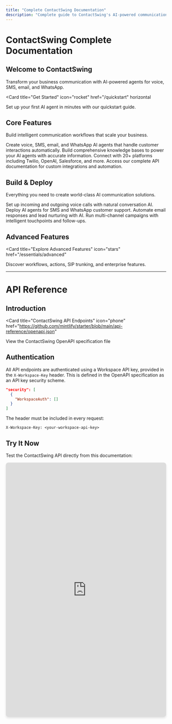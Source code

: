 ```yaml
---
title: "Complete ContactSwing Documentation"
description: "Complete guide to ContactSwing's AI-powered communication platform with full API reference"
---
```


# ContactSwing Complete Documentation

## Welcome to ContactSwing

Transform your business communication with AI-powered agents for voice, SMS, email, and WhatsApp.

<Card
  title="Get Started"
  icon="rocket"
  href="/quickstart"
  horizontal
>
  Set up your first AI agent in minutes with our quickstart guide.
</Card>

## Core Features

Build intelligent communication workflows that scale your business.

<Columns cols={2}>
  <Card
    title="AI Agents"
    icon="robot"
    href="/essentials/ai-agents"
  >
    Create voice, SMS, email, and WhatsApp AI agents that handle customer interactions automatically.
  </Card>
  <Card
    title="Knowledge Base"
    icon="book-open"
    href="/essentials/knowledge-base"
  >
    Build comprehensive knowledge bases to power your AI agents with accurate information.
  </Card>
  <Card
    title="Integrations"
    icon="plug"
    href="/essentials/integrations"
  >
    Connect with 20+ platforms including Twilio, OpenAI, Salesforce, and more.
  </Card>
  <Card
    title="API Reference"
    icon="terminal"
    href="/api-reference/endpoint/get"
  >
    Access our complete API documentation for custom integrations and automation.
  </Card>
</Columns>

## Build & Deploy

Everything you need to create world-class AI communication solutions.

<Columns cols={2}>
  <Card
    title="Voice AI Agents"
    icon="phone"
    href="/essentials/voice-agents"
  >
    Set up incoming and outgoing voice calls with natural conversation AI.
  </Card>
  <Card
    title="SMS & WhatsApp"
    icon="message-circle"
    href="/essentials/messaging"
  >
    Deploy AI agents for SMS and WhatsApp customer support.
  </Card>
  <Card
    title="Email Automation"
    icon="mail"
    href="/essentials/email-automation"
  >
    Automate email responses and lead nurturing with AI.
  </Card>
  <Card
    title="Campaigns"
    icon="bullhorn"
    href="/essentials/campaigns"
  >
    Run multi-channel campaigns with intelligent touchpoints and follow-ups.
  </Card>
</Columns>

## Advanced Features

<Card
  title="Explore Advanced Features"
  icon="stars"
  href="/essentials/advanced"
>
  Discover workflows, actions, SIP trunking, and enterprise features.
</Card>

---

# API Reference

## Introduction

<Card
  title="ContactSwing API Endpoints"
  icon="phone"
  href="https://github.com/mintlify/starter/blob/main/api-reference/openapi.json"
>
  View the ContactSwing OpenAPI specification file
</Card>

## Authentication

All API endpoints are authenticated using a Workspace API key, provided in the `X-Workspace-Key` header. This is defined in the OpenAPI specification as an API key security scheme.

```json
"security": [
  {
    "WorkspaceAuth": []
  }
]
```

The header must be included in every request:

```http
X-Workspace-Key: <your-workspace-api-key>
```

## Try It Now

Test the ContactSwing API directly from this documentation:

<iframe 
  src="https://petstore.swagger.io/?url=https://raw.githubusercontent.com/vamsinole/docs/refs/heads/main/api-reference/openapi.json"
  width="100%" 
  height="800px"
  style="border: none; border-radius: 8px; box-shadow: 0 4px 6px rgba(0, 0, 0, 0.1);"
  title="ContactSwing API Playground"
/>

---

# API Endpoints

## Actions

### Get Actions

**GET** `/v2/_actions`

Returns all actions.

**Query Parameters:**
- `page` (integer, default: 1)
- `per_page` (integer, default: 10)

**Response:**
- 200: `{ data: [object], pagination: PaginationInfo }`
- See schema in OpenAPI spec.

#### Try This Endpoint

Test the Get Actions API directly:

<iframe 
  src="https://petstore.swagger.io/?url=https://raw.githubusercontent.com/vamsinole/docs/refs/heads/main/api-reference/openapi.json#/Actions/getActions"
  width="100%" 
  height="600px"
  style="border: none; border-radius: 8px; box-shadow: 0 4px 6px rgba(0, 0, 0, 0.1); margin-top: 20px;"
  title="Get Actions API Playground"
/>

### Create Action

**POST** `/v2/_actions`

Creates a new action.

**Request Body:** ActionRequest schema
**Response:**
- 201: Action created successfully
- 400: Invalid input

#### Try This Endpoint

Test the Create Action API directly:

<iframe 
  src="https://petstore.swagger.io/?url=https://raw.githubusercontent.com/vamsinole/docs/refs/heads/main/api-reference/openapi.json#/Actions/createAction"
  width="100%" 
  height="600px"
  style="border: none; border-radius: 8px; box-shadow: 0 4px 6px rgba(0, 0, 0, 0.1); margin-top: 20px;"
  title="Create Action API Playground"
/>

### Get Action by ID

**GET** `/v2/_actions/{action_id}`

Returns a specific action by ID.

**Path Parameters:**
- `action_id` (string, required)

**Response:**
- 200: Action retrieved successfully
- 404: Action not found

#### Try This Endpoint

Test the Get Action by ID API directly:

<iframe 
  src="https://petstore.swagger.io/?url=https://raw.githubusercontent.com/vamsinole/docs/refs/heads/main/api-reference/openapi.json#/Actions/getActionById"
  width="100%" 
  height="600px"
  style="border: none; border-radius: 8px; box-shadow: 0 4px 6px rgba(0, 0, 0, 0.1); margin-top: 20px;"
  title="Get Action by ID API Playground"
/>

### Update Action

**PUT** `/v2/_actions/{action_id}`

Updates an existing action.

**Path Parameters:**
- `action_id` (string, required)

**Request Body:** ActionRequest schema
**Response:**
- 200: Action updated successfully
- 404: Action not found

#### Try This Endpoint

Test the Update Action API directly:

<iframe 
  src="https://petstore.swagger.io/?url=https://raw.githubusercontent.com/vamsinole/docs/refs/heads/main/api-reference/openapi.json#/Actions/updateAction"
  width="100%" 
  height="600px"
  style="border: none; border-radius: 8px; box-shadow: 0 4px 6px rgba(0, 0, 0, 0.1); margin-top: 20px;"
  title="Update Action API Playground"
/>

### Delete Action

**DELETE** `/v2/_actions/{action_id}`

Deletes an action.

**Path Parameters:**
- `action_id` (string, required)

**Response:**
- 200: Action deleted successfully
- 404: Action not found

#### Try This Endpoint

Test the Delete Action API directly:

<iframe 
  src="https://petstore.swagger.io/?url=https://raw.githubusercontent.com/vamsinole/docs/refs/heads/main/api-reference/openapi.json#/Actions/deleteAction"
  width="100%" 
  height="600px"
  style="border: none; border-radius: 8px; box-shadow: 0 4px 6px rgba(0, 0, 0, 0.1); margin-top: 20px;"
  title="Delete Action API Playground"
/>

---

## API Keys

### Get API Keys

**GET** `/v2/_api_keys`

Returns all API keys.

**Query Parameters:**
- `page` (integer, default: 1)
- `per_page` (integer, default: 10)

**Response:**
- 200: `{ data: [object], pagination: PaginationInfo }`

#### Try This Endpoint

Test the Get API Keys API directly:

<iframe 
  src="https://petstore.swagger.io/?url=https://raw.githubusercontent.com/vamsinole/docs/refs/heads/main/api-reference/openapi.json#/API%20Keys/getApiKeys"
  width="100%" 
  height="600px"
  style="border: none; border-radius: 8px; box-shadow: 0 4px 6px rgba(0, 0, 0, 0.1); margin-top: 20px;"
  title="Get API Keys API Playground"
/>

### Create API Key

**POST** `/v2/_api_keys`

Creates a new API key.

**Request Body:** ApiKeyRequest schema
**Response:**
- 201: API key created successfully
- 400: Invalid input

#### Try This Endpoint

Test the Create API Key API directly:

<iframe 
  src="https://petstore.swagger.io/?url=https://raw.githubusercontent.com/vamsinole/docs/refs/heads/main/api-reference/openapi.json#/API%20Keys/createApiKey"
  width="100%" 
  height="600px"
  style="border: none; border-radius: 8px; box-shadow: 0 4px 6px rgba(0, 0, 0, 0.1); margin-top: 20px;"
  title="Create API Key API Playground"
/>

### Get API Key by ID

**GET** `/v2/_api_keys/{apikey_id}`

Returns a specific API key by ID.

**Path Parameters:**
- `apikey_id` (string, required)

**Response:**
- 200: API key retrieved successfully

#### Try This Endpoint

Test the Get API Key by ID API directly:

<iframe 
  src="https://petstore.swagger.io/?url=https://raw.githubusercontent.com/vamsinole/docs/refs/heads/main/api-reference/openapi.json#/API%20Keys/getApiKeyById"
  width="100%" 
  height="600px"
  style="border: none; border-radius: 8px; box-shadow: 0 4px 6px rgba(0, 0, 0, 0.1); margin-top: 20px;"
  title="Get API Key by ID API Playground"
/>

### Update API Key

**PUT** `/v2/_api_keys/{id}`

Updates an existing API key.

**Path Parameters:**
- `id` (integer, required)

**Request Body:** ApiKeyRequest schema
**Response:**
- 200: API key updated successfully

#### Try This Endpoint

Test the Update API Key API directly:

<iframe 
  src="https://petstore.swagger.io/?url=https://raw.githubusercontent.com/vamsinole/docs/refs/heads/main/api-reference/openapi.json#/API%20Keys/updateApiKey"
  width="100%" 
  height="600px"
  style="border: none; border-radius: 8px; box-shadow: 0 4px 6px rgba(0, 0, 0, 0.1); margin-top: 20px;"
  title="Update API Key API Playground"
/>

### Delete API Key

**DELETE** `/v2/_api_keys/{id}`

Deletes an API key.

**Path Parameters:**
- `id` (integer, required)

**Response:**
- 200: API key deleted successfully

#### Try This Endpoint

Test the Delete API Key API directly:

<iframe 
  src="https://petstore.swagger.io/?url=https://raw.githubusercontent.com/vamsinole/docs/refs/heads/main/api-reference/openapi.json#/API%20Keys/deleteApiKey"
  width="100%" 
  height="600px"
  style="border: none; border-radius: 8px; box-shadow: 0 4px 6px rgba(0, 0, 0, 0.1); margin-top: 20px;"
  title="Delete API Key API Playground"
/>

---

## Assistants

### Get Assistants

**GET** `/v2/_assistants`

Returns all assistants.

**Query Parameters:**
- `page` (integer, default: 1)
- `per_page` (integer, default: 10)

**Response:**
- 200: `{ data: [object], pagination: PaginationInfo }`

#### Try This Endpoint

Test the Get Assistants API directly:

<iframe 
  src="https://petstore.swagger.io/?url=https://raw.githubusercontent.com/vamsinole/docs/refs/heads/main/api-reference/openapi.json#/Assistants/getAssistants"
  width="100%" 
  height="600px"
  style="border: none; border-radius: 8px; box-shadow: 0 4px 6px rgba(0, 0, 0, 0.1); margin-top: 20px;"
  title="Get Assistants API Playground"
/>

### Create Assistant

**POST** `/v2/_assistants`

Creates a new assistant.

**Request Body:** AssistantRequest schema
**Response:**
- 201: Assistant created successfully
- 400: Invalid input

#### Try This Endpoint

Test the Create Assistant API directly:

<iframe 
  src="https://petstore.swagger.io/?url=https://raw.githubusercontent.com/vamsinole/docs/refs/heads/main/api-reference/openapi.json#/Assistants/createAssistant"
  width="100%" 
  height="600px"
  style="border: none; border-radius: 8px; box-shadow: 0 4px 6px rgba(0, 0, 0, 0.1); margin-top: 20px;"
  title="Create Assistant API Playground"
/>

### Get Assistant by ID

**GET** `/v2/_assistants/{assistant_id}`

Returns a specific assistant by ID.

**Path Parameters:**
- `assistant_id` (integer, required)

**Response:**
- 200: Assistant retrieved successfully

#### Try This Endpoint

Test the Get Assistant by ID API directly:

<iframe 
  src="https://petstore.swagger.io/?url=https://raw.githubusercontent.com/vamsinole/docs/refs/heads/main/api-reference/openapi.json#/Assistants/getAssistantById"
  width="100%" 
  height="600px"
  style="border: none; border-radius: 8px; box-shadow: 0 4px 6px rgba(0, 0, 0, 0.1); margin-top: 20px;"
  title="Get Assistant by ID API Playground"
/>

### Update Assistant

**PUT** `/v2/_assistants/{assistant_id}`

Updates an existing assistant.

**Path Parameters:**
- `assistant_id` (string, required)

**Request Body:** AssistantRequest schema
**Response:**
- 200: Assistant updated successfully

#### Try This Endpoint

Test the Update Assistant API directly:

<iframe 
  src="https://petstore.swagger.io/?url=https://raw.githubusercontent.com/vamsinole/docs/refs/heads/main/api-reference/openapi.json#/Assistants/updateAssistant"
  width="100%" 
  height="600px"
  style="border: none; border-radius: 8px; box-shadow: 0 4px 6px rgba(0, 0, 0, 0.1); margin-top: 20px;"
  title="Update Assistant API Playground"
/>

### Delete Assistant

**DELETE** `/v2/_assistants/{assistant_id}`

Deletes an assistant.

**Path Parameters:**
- `assistant_id` (string, required)

**Response:**
- 200: Assistant deleted successfully

#### Try This Endpoint

Test the Delete Assistant API directly:

<iframe 
  src="https://petstore.swagger.io/?url=https://raw.githubusercontent.com/vamsinole/docs/refs/heads/main/api-reference/openapi.json#/Assistants/deleteAssistant"
  width="100%" 
  height="600px"
  style="border: none; border-radius: 8px; box-shadow: 0 4px 6px rgba(0, 0, 0, 0.1); margin-top: 20px;"
  title="Delete Assistant API Playground"
/>

---

## Campaigns

### Get Campaigns

**GET** `/v2/_campaigns`

Returns all campaigns.

**Query Parameters:**
- `page` (integer, default: 1)
- `per_page` (integer, default: 10)

**Response:**
- 200: `{ data: [object], pagination: PaginationInfo }`

#### Try This Endpoint

Test the Get Campaigns API directly:

<iframe 
  src="https://petstore.swagger.io/?url=https://raw.githubusercontent.com/vamsinole/docs/refs/heads/main/api-reference/openapi.json#/Campaigns/getCampaigns"
  width="100%" 
  height="600px"
  style="border: none; border-radius: 8px; box-shadow: 0 4px 6px rgba(0, 0, 0, 0.1); margin-top: 20px;"
  title="Get Campaigns API Playground"
/>

### Create Campaign

**POST** `/v2/_campaigns`

Creates a new campaign.

**Request Body:** CampaignRequest schema
**Response:**
- 201: Campaign created successfully
- 400: Invalid input

#### Try This Endpoint

Test the Create Campaign API directly:

<iframe 
  src="https://petstore.swagger.io/?url=https://raw.githubusercontent.com/vamsinole/docs/refs/heads/main/api-reference/openapi.json#/Campaigns/createCampaign"
  width="100%" 
  height="600px"
  style="border: none; border-radius: 8px; box-shadow: 0 4px 6px rgba(0, 0, 0, 0.1); margin-top: 20px;"
  title="Create Campaign API Playground"
/>

### Get Campaign by ID

**GET** `/v2/_campaigns/{campaign_id}`

Returns a specific campaign by ID.

**Path Parameters:**
- `campaign_id` (string, required)

**Response:**
- 200: Campaign retrieved successfully

#### Try This Endpoint

Test the Get Campaign by ID API directly:

<iframe 
  src="https://petstore.swagger.io/?url=https://raw.githubusercontent.com/vamsinole/docs/refs/heads/main/api-reference/openapi.json#/Campaigns/getCampaignById"
  width="100%" 
  height="600px"
  style="border: none; border-radius: 8px; box-shadow: 0 4px 6px rgba(0, 0, 0, 0.1); margin-top: 20px;"
  title="Get Campaign by ID API Playground"
/>

### Delete Campaign

**DELETE** `/v2/_campaigns/{id}`

Deletes a campaign.

**Path Parameters:**
- `id` (string, required)

**Response:**
- 200: Campaign deleted successfully

#### Try This Endpoint

Test the Delete Campaign API directly:

<iframe 
  src="https://petstore.swagger.io/?url=https://raw.githubusercontent.com/vamsinole/docs/refs/heads/main/api-reference/openapi.json#/Campaigns/deleteCampaign"
  width="100%" 
  height="600px"
  style="border: none; border-radius: 8px; box-shadow: 0 4px 6px rgba(0, 0, 0, 0.1); margin-top: 20px;"
  title="Delete Campaign API Playground"
/>

---

## Customers

### Get Customers

**GET** `/v2/_customers`

Returns all customers.

**Query Parameters:**
- `page` (integer, default: 1)
- `per_page` (integer, default: 10, max: 100)

**Response:**
- 200: `{ data: [object], pagination: PaginationInfo }`

#### Try This Endpoint

Test the Get Customers API directly:

<iframe 
  src="https://petstore.swagger.io/?url=https://raw.githubusercontent.com/vamsinole/docs/refs/heads/main/api-reference/openapi.json#/Customers/getCustomers"
  width="100%" 
  height="600px"
  style="border: none; border-radius: 8px; box-shadow: 0 4px 6px rgba(0, 0, 0, 0.1); margin-top: 20px;"
  title="Get Customers API Playground"
/>

### Create Customer

**POST** `/v2/_customers`

Creates a new customer.

**Request Body:** CustomerRequest schema
**Response:**
- 201: Customer created successfully
- 400: Invalid input

#### Try This Endpoint

Test the Create Customer API directly:

<iframe 
  src="https://petstore.swagger.io/?url=https://raw.githubusercontent.com/vamsinole/docs/refs/heads/main/api-reference/openapi.json#/Customers/createCustomer"
  width="100%" 
  height="600px"
  style="border: none; border-radius: 8px; box-shadow: 0 4px 6px rgba(0, 0, 0, 0.1); margin-top: 20px;"
  title="Create Customer API Playground"
/>

### Get Customer by ID

**GET** `/v2/_customers/{customer_id}`

Returns a specific customer by ID.

**Path Parameters:**
- `customer_id` (string, required)

**Response:**
- 200: Customer retrieved successfully

#### Try This Endpoint

Test the Get Customer by ID API directly:

<iframe 
  src="https://petstore.swagger.io/?url=https://raw.githubusercontent.com/vamsinole/docs/refs/heads/main/api-reference/openapi.json#/Customers/getCustomerById"
  width="100%" 
  height="600px"
  style="border: none; border-radius: 8px; box-shadow: 0 4px 6px rgba(0, 0, 0, 0.1); margin-top: 20px;"
  title="Get Customer by ID API Playground"
/>

### Update Customer

**PUT** `/v2/_customers/{customer_id}`

Updates an existing customer.

**Path Parameters:**
- `customer_id` (string, required)

**Request Body:** CustomerRequest schema
**Response:**
- 200: Customer updated successfully

#### Try This Endpoint

Test the Update Customer API directly:

<iframe 
  src="https://petstore.swagger.io/?url=https://raw.githubusercontent.com/vamsinole/docs/refs/heads/main/api-reference/openapi.json#/Customers/updateCustomer"
  width="100%" 
  height="600px"
  style="border: none; border-radius: 8px; box-shadow: 0 4px 6px rgba(0, 0, 0, 0.1); margin-top: 20px;"
  title="Update Customer API Playground"
/>

### Delete Customer

**DELETE** `/v2/_customers/{customer_id}`

Deletes a customer.

**Path Parameters:**
- `customer_id` (string, required)

**Response:**
- 200: Customer deleted successfully

#### Try This Endpoint

Test the Delete Customer API directly:

<iframe 
  src="https://petstore.swagger.io/?url=https://raw.githubusercontent.com/vamsinole/docs/refs/heads/main/api-reference/openapi.json#/Customers/deleteCustomer"
  width="100%" 
  height="600px"
  style="border: none; border-radius: 8px; box-shadow: 0 4px 6px rgba(0, 0, 0, 0.1); margin-top: 20px;"
  title="Delete Customer API Playground"
/>

---

## Knowledge Base

### Get Knowledge Bases

**GET** `/v2/_knowledge_base`

Returns all knowledge bases.

**Query Parameters:**
- `page` (integer, default: 1)
- `per_page` (integer, default: 10)

**Response:**
- 200: `{ data: [object], pagination: PaginationInfo }`

#### Try This Endpoint

Test the Get Knowledge Bases API directly:

<iframe 
  src="https://petstore.swagger.io/?url=https://raw.githubusercontent.com/vamsinole/docs/refs/heads/main/api-reference/openapi.json#/Knowledge%20Base/getKnowledgeBases"
  width="100%" 
  height="600px"
  style="border: none; border-radius: 8px; box-shadow: 0 4px 6px rgba(0, 0, 0, 0.1); margin-top: 20px;"
  title="Get Knowledge Bases API Playground"
/>

### Create Knowledge Base

**POST** `/v2/_knowledge_base`

Creates a new knowledge base.

**Request Body:** KnowledgeBaseRequest schema
**Response:**
- 201: Knowledge base created successfully
- 400: Invalid input

#### Try This Endpoint

Test the Create Knowledge Base API directly:

<iframe 
  src="https://petstore.swagger.io/?url=https://raw.githubusercontent.com/vamsinole/docs/refs/heads/main/api-reference/openapi.json#/Knowledge%20Base/createKnowledgeBase"
  width="100%" 
  height="600px"
  style="border: none; border-radius: 8px; box-shadow: 0 4px 6px rgba(0, 0, 0, 0.1); margin-top: 20px;"
  title="Create Knowledge Base API Playground"
/>

### Get Knowledge Base by ID

**GET** `/v2/_knowledge_base/{id}`

Returns a specific knowledge base by ID.

**Path Parameters:**
- `id` (string, required)

**Response:**
- 200: Knowledge base retrieved successfully

#### Try This Endpoint

Test the Get Knowledge Base by ID API directly:

<iframe 
  src="https://petstore.swagger.io/?url=https://raw.githubusercontent.com/vamsinole/docs/refs/heads/main/api-reference/openapi.json#/Knowledge%20Base/getKnowledgeBaseById"
  width="100%" 
  height="600px"
  style="border: none; border-radius: 8px; box-shadow: 0 4px 6px rgba(0, 0, 0, 0.1); margin-top: 20px;"
  title="Get Knowledge Base by ID API Playground"
/>

### Update Knowledge Base

**PUT** `/v2/_knowledge_base/{id}`

Updates an existing knowledge base.

**Path Parameters:**
- `id` (string, required)

**Request Body:** multipart/form-data with name, files, urls, faqs, uploaded_files
**Response:**
- 200: Knowledge base updated successfully

#### Try This Endpoint

Test the Update Knowledge Base API directly:

<iframe 
  src="https://petstore.swagger.io/?url=https://raw.githubusercontent.com/vamsinole/docs/refs/heads/main/api-reference/openapi.json#/Knowledge%20Base/updateKnowledgeBase"
  width="100%" 
  height="600px"
  style="border: none; border-radius: 8px; box-shadow: 0 4px 6px rgba(0, 0, 0, 0.1); margin-top: 20px;"
  title="Update Knowledge Base API Playground"
/>

### Delete Knowledge Base

**DELETE** `/v2/_knowledge_base/{id}`

Deletes a knowledge base.

**Path Parameters:**
- `id` (string, required)

**Response:**
- 200: Knowledge base deleted successfully

#### Try This Endpoint

Test the Delete Knowledge Base API directly:

<iframe 
  src="https://petstore.swagger.io/?url=https://raw.githubusercontent.com/vamsinole/docs/refs/heads/main/api-reference/openapi.json#/Knowledge%20Base/deleteKnowledgeBase"
  width="100%" 
  height="600px"
  style="border: none; border-radius: 8px; box-shadow: 0 4px 6px rgba(0, 0, 0, 0.1); margin-top: 20px;"
  title="Delete Knowledge Base API Playground"
/>

### Webhook

**POST** `/v2/_knowledge_base/webhook`

Handles webhook events for knowledge base operations.

**Request Body:** Webhook payload
**Response:**
- 200: Webhook processed successfully

#### Try This Endpoint

Test the Webhook API directly:

<iframe 
  src="https://petstore.swagger.io/?url=https://raw.githubusercontent.com/vamsinole/docs/refs/heads/main/api-reference/openapi.json#/Knowledge%20Base/webhook"
  width="100%" 
  height="600px"
  style="border: none; border-radius: 8px; box-shadow: 0 4px 6px rgba(0, 0, 0, 0.1); margin-top: 20px;"
  title="Webhook API Playground"
/>

---

## API Schema Reference

### Common Schemas

#### Error
```json
{
  "type": "object",
  "properties": {
    "message": {"type": "string"},
    "code": {"type": "integer"}
  }
}
```

#### Success
```json
{
  "type": "object",
  "properties": {
    "message": {"type": "string"},
    "data": {"type": "object"},
    "code": {"type": "integer"}
  }
}
```

#### PaginationInfo
```json
{
  "type": "object",
  "properties": {
    "page": {"type": "integer"},
    "per_page": {"type": "integer"},
    "total": {"type": "integer"},
    "total_pages": {"type": "integer"}
  }
}
```

### Request Schemas

#### ActionRequest
```json
{
  "type": "object",
  "properties": {
    "name": {"type": "string", "minLength": 1, "maxLength": 56},
    "description": {"type": "string"},
    "type": {"type": "string", "enum": ["SHOPIFY", "SINGLEDATAEXTRACTION", "AIRCALL", "SEND_EMAIL", "SEND_SMS", "CALL_TRANSFER", "WEBHOOK", "APPOINTMENT", "DATAEXTRACTION", "SEND_WHATSAPP", "LABOREDGE"]},
    "action_timing": {"type": "string", "enum": ["before", "during", "after"]},
    "is_active": {"type": "boolean"},
    "webhook": {"oneOf": [/* webhook configurations */]},
    "email": {"type": "object"},
    "sms": {"type": "object"},
    "phone_number": {"type": "string"}
  }
}
```

#### ApiKeyRequest
```json
{
  "type": "object",
  "properties": {
    "type": {"type": "string", "enum": ["TWILIO", "ELEVEN_LABS", "PLAY_HT", "CARTESIA", "AZURE_VOICE", "OTHER", "SEND_GRID", "DEEPGRAM", "VONAGE", "GOOGLE_VOICE", "POLLY", "OPENAI", "GEMINI", "JOBROBOTIX", "SIMPLYRETS", "SIP", "SMTP", "AIRCALL", "LABOREDGE", "TELNYX", "AZURE", "GROQ", "STRIPE", "DEEPSEEK", "SARVAM"]},
    "notes": {"type": "object"},
    "is_active": {"type": "boolean"},
    "is_default": {"type": "boolean"},
    "runtime_config": {"type": "object"},
    "integration_key": {"oneOf": [/* integration configurations */]}
  }
}
```

#### AssistantRequest
```json
{
  "type": "object",
  "required": ["name", "type", "instructions", "prompts"],
  "properties": {
    "name": {"type": "string"},
    "type": {"type": "string", "enum": ["VOICE_INCOMING", "VOICE_OUTGOING", "SMS", "EMAIL", "WHATSAPP"]},
    "instructions": {"type": "string"},
    "model": {"type": "string"},
    "prompts": {
      "type": "object",
      "properties": {
        "agent": {"type": "string"},
        "goal": {"type": "string"}
      }
    },
    "version": {"type": "string", "enum": ["v1", "v2"]},
    "status": {"type": "boolean"},
    "phone_number": {"type": "string"},
    "incoming_call_greeting": {"type": "string"},
    "outgoing_call_greeting": {"type": "string"},
    "synthesizer": {"type": "string", "enum": ["AZURE", "DEEPGRAM", "GROK", "OPENAI", "CARTESIA", "ELEVEN_LABS", "PLAY_HT"]},
    "enable_recordings": {"type": "boolean"},
    "kb_id": {"type": "string"},
    "language": {"type": "string"},
    "action_ids": {"type": "array", "items": {"type": "string"}},
    "additional_settings": {"type": "object"}
  }
}
```

#### CustomerRequest
```json
{
  "type": "object",
  "properties": {
    "name": {"type": "string"},
    "email": {"type": "string", "format": "email"},
    "address": {"type": "string"},
    "phone": {"type": "string"},
    "customer_timezone": {"type": "string"},
    "working_hours": {"type": "object"},
    "website": {"type": "string"},
    "state": {"type": "string"},
    "city": {"type": "string"},
    "zipcode": {"type": "string"},
    "customer_type": {"type": "string"},
    "status": {"type": "string"},
    "is_active": {"type": "boolean"},
    "customFields": {"type": "object"}
  }
}
```

#### KnowledgeBaseRequest
```json
{
  "type": "object",
  "properties": {
    "name": {"type": "string", "minLength": 1, "maxLength": 255},
    "urls": {"type": "array", "items": {"type": "string"}},
    "faqs": {"type": "array", "items": {"type": "object", "properties": {"question": {"type": "string"}, "answer": {"type": "string"}}}}
  }
}
```

---

## Server Information

### Production Server
- **URL:** `https://prod-contactswing-fastapi-962560522883.us-central1.run.app/v2`
- **Description:** Production server for live applications

### Development Server
- **URL:** `https://dev-contactswing-fastapi-962560522883.us-central1.run.app/v2`
- **Description:** Development server for testing

---

## Support

For API support and questions, contact:
- **Name:** ContactSwing API Support
- **URL:** https://contactswing.ai

---

*This documentation combines all ContactSwing platform features and API endpoints in a single comprehensive guide.* 